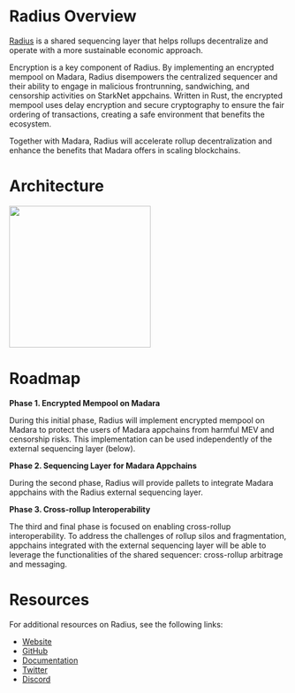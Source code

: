 # Radius Overview

[Radius](https://theradius.xyz) is a shared sequencing layer that helps rollups decentralize and operate with a more sustainable economic approach. 

Encryption is a key component of Radius. By implementing an encrypted mempool on Madara, Radius disempowers the centralized sequencer and their ability to engage in malicious frontrunning, sandwiching, and censorship activities on StarkNet appchains. Written in Rust, the encrypted mempool uses delay encryption and secure cryptography to ensure the fair ordering of transactions, creating a safe environment that benefits the ecosystem. 

Together with Madara, Radius will accelerate rollup decentralization and enhance the benefits that Madara offers in scaling blockchains.

# Architecture

<img src="https://github.com/radiusxyz/material/blob/main/architecture_for_madara.png" height="256" />

# Roadmap

**Phase 1. Encrypted Mempool on Madara**

During this initial phase, Radius will implement encrypted mempool on Madara to protect the users of Madara appchains from harmful MEV and censorship risks. This implementation can be used independently of the external sequencing layer (below).

**Phase 2. Sequencing Layer for Madara Appchains**

During the second phase, Radius will provide pallets to integrate Madara appchains with the Radius external sequencing layer. 

**Phase 3. Cross-rollup Interoperability**

The third and final phase is focused on enabling cross-rollup interoperability. To address the challenges of rollup silos and fragmentation, appchains integrated with the external sequencing layer will be able to leverage the functionalities of the shared sequencer: cross-rollup arbitrage and messaging.

# Resources

For additional resources on Radius, see the following links:

- [Website](https://theradius.xyz)
- [GitHub](https://github.com/radiusxyz)
- [Documentation](https://docs.theradius.xyz/overview/introduction-to-radius)
- [Twitter](https://twitter.com/radius_xyz)
- [Discord](https://discord.com/invite/wdS6k4wz9H)
